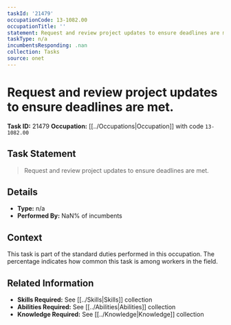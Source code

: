 ```yaml
---
taskId: '21479'
occupationCode: 13-1082.00
occupationTitle: ''
statement: Request and review project updates to ensure deadlines are met.
taskType: n/a
incumbentsResponding: .nan
collection: Tasks
source: onet
---
```

# Request and review project updates to ensure deadlines are met.

**Task ID:** 21479
**Occupation:** [[../Occupations|Occupation]] with code `13-1082.00`

## Task Statement

> Request and review project updates to ensure deadlines are met.

## Details

- **Type:** n/a
- **Performed By:** NaN% of incumbents

## Context

This task is part of the standard duties performed in this occupation. The percentage indicates how common this task is among workers in the field.

## Related Information

- **Skills Required:** See [[../Skills|Skills]] collection
- **Abilities Required:** See [[../Abilities|Abilities]] collection
- **Knowledge Required:** See [[../Knowledge|Knowledge]] collection
